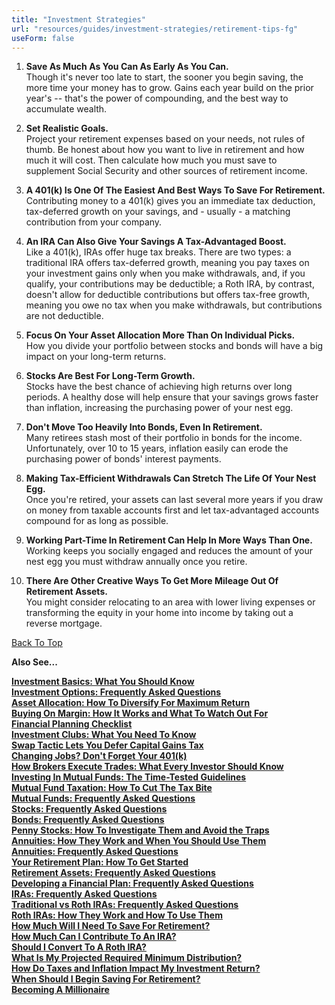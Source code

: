 ```yaml
---
title: "Investment Strategies"
url: "resources/guides/investment-strategies/retirement-tips-fg"
useForm: false
---
```



1.  **Save As Much As You Can As Early As You Can.**  
    Though it's never too late to start, the sooner you begin saving, the more time your money has to grow. Gains each year build on the prior year's -- that's the power of compounding, and the best way to accumulate wealth.
    
2.  **Set Realistic Goals.**  
    Project your retirement expenses based on your needs, not rules of thumb. Be honest about how you want to live in retirement and how much it will cost. Then calculate how much you must save to supplement Social Security and other sources of retirement income.
    
3.  **A 401(k) Is One Of The Easiest And Best Ways To Save For Retirement.**  
    Contributing money to a 401(k) gives you an immediate tax deduction, tax-deferred growth on your savings, and - usually - a matching contribution from your company.
    
4.  **An IRA Can Also Give Your Savings A Tax-Advantaged Boost.**  
    Like a 401(k), IRAs offer huge tax breaks. There are two types: a traditional IRA offers tax-deferred growth, meaning you pay taxes on your investment gains only when you make withdrawals, and, if you qualify, your contributions may be deductible; a Roth IRA, by contrast, doesn't allow for deductible contributions but offers tax-free growth, meaning you owe no tax when you make withdrawals, but contributions are not deductible.
    
5.  **Focus On Your Asset Allocation More Than On Individual Picks.**  
    How you divide your portfolio between stocks and bonds will have a big impact on your long-term returns.
    
6.  **Stocks Are Best For Long-Term Growth.**  
    Stocks have the best chance of achieving high returns over long periods. A healthy dose will help ensure that your savings grows faster than inflation, increasing the purchasing power of your nest egg.
    
7.  **Don't Move Too Heavily Into Bonds, Even In Retirement.**  
    Many retirees stash most of their portfolio in bonds for the income. Unfortunately, over 10 to 15 years, inflation easily can erode the purchasing power of bonds' interest payments.
    
8.  **Making Tax-Efficient Withdrawals Can Stretch The Life Of Your Nest Egg.**  
    Once you're retired, your assets can last several more years if you draw on money from taxable accounts first and let tax-advantaged accounts compound for as long as possible.
    
9.  **Working Part-Time In Retirement Can Help In More Ways Than One.**  
    Working keeps you socially engaged and reduces the amount of your nest egg you must withdraw annually once you retire.
    
10.  **There Are Other Creative Ways To Get More Mileage Out Of Retirement Assets.**  
    You might consider relocating to an area with lower living expenses or transforming the equity in your home into income by taking out a reverse mortgage.
    

[Back To Top](#top)

**Also See...**

[**Investment Basics: What You Should Know**](/sample652/investment-strategies.php?item=83&catid=28&cat=Investment+Basics%3A+What+You+Should+Know)  
[**Investment Options: Frequently Asked Questions**](/sample652/investment-strategies.php?item=13&catid=28&cat=Investment+Options%3A+Frequently+Asked+Questions)  
[**Asset Allocation: How To Diversify For Maximum Return**](/sample652/investment-strategies.php?item=84&catid=28&cat=Asset+Allocation%3A+How+To+Diversify+For+Maximum+Return)  
[**Buying On Margin: How It Works and What To Watch Out For**](/sample652/investment-strategies.php?item=86&catid=28&cat=Buying+On+Margin%3A+How+It+Works+and+What+To+Watch+Out+For)  
[**Financial Planning Checklist**](/sample652/investment-strategies.php?item=87&catid=28&cat=Financial+Planning+Checklist)  
[**Investment Clubs: What You Need To Know**](/sample652/investment-strategies.php?item=88&catid=28&cat=Investment+Clubs%3A+What+You+Need+To+Know)  
[**Swap Tactic Lets You Defer Capital Gains Tax**](/sample652/investment-strategies.php?item=89&catid=28&cat=Swap+Tactic+Lets+You+Defer+Capital+Gains+Tax)  
[**Changing Jobs? Don't Forget Your 401(k)**](/sample652/investment-strategies.php?item=90&catid=28&cat=Changing+Jobs%3F+Don%27t+Forget+Your+401%28k%29)  
[**How Brokers Execute Trades: What Every Investor Should Know**](/sample652/investment-strategies.php?item=91&catid=28&cat=How+Brokers+Execute+Trades%3A+What+Every+Investor+Should+Know)  
[**Investing In Mutual Funds: The Time-Tested Guidelines**](/sample652/investment-strategies.php?item=92&catid=28&cat=Investing+In+Mutual+Funds%3A+The+Time-Tested+Guidelines)  
[**Mutual Fund Taxation: How To Cut The Tax Bite**](/sample652/investment-strategies.php?item=99&catid=28&cat=Mutual+Fund+Taxation%3A+How+To+Cut+The+Tax+Bite)  
[**Mutual Funds: Frequently Asked Questions**](/sample652/investment-strategies.php?item=16&catid=28&cat=Mutual+Funds%3A+Frequently+Asked+Questions)  
[**Stocks: Frequently Asked Questions**](/sample652/investment-strategies.php?item=17&catid=28&cat=Stocks%3A+Frequently+Asked+Questions)  
[**Bonds: Frequently Asked Questions**](/sample652/investment-strategies.php?item=15&catid=28&cat=Bonds%3A+Frequently+Asked+Questions)  
[**Penny Stocks: How To Investigate Them and Avoid the Traps**](/sample652/investment-strategies.php?item=95&catid=28&cat=Penny+Stocks%3A+How+To+Investigate+Them+and+Avoid+the+Traps)  
[**Annuities: How They Work and When You Should Use Them**](/sample652/investment-strategies.php?item=51&catid=28&cat=Annuities%3A+How+They+Work+and+When+You+Should+Use+Them)  
[**Annuities: Frequently Asked Questions**](/sample652/investment-strategies.php?item=14&catid=28&cat=Annuities%3A+Frequently+Asked+Questions)  
[**Your Retirement Plan: How To Get Started**](/sample652/investment-strategies.php?item=54&catid=28&cat=Your+Retirement+Plan%3A+How+To+Get+Started)  
[**Retirement Assets: Frequently Asked Questions**](/sample652/investment-strategies.php?item=19&catid=28&cat=Retirement+Assets%3A+Frequently+Asked+Questions)  
[**Developing a Financial Plan: Frequently Asked Questions**](/sample652/investment-strategies.php?item=12&catid=28&cat=Developing+a+Financial+Plan%3A+Frequently+Asked+Questions)  
[**IRAs: Frequently Asked Questions**](/sample652/investment-strategies.php?item=21&catid=28&cat=IRAs%3A+Frequently+Asked+Questions)  
[**Traditional vs Roth IRAs: Frequently Asked Questions**](/sample652/investment-strategies.php?item=26&catid=28&cat=Traditional+vs+Roth+IRAs%3A+Frequently+Asked+Questions)  
[**Roth IRAs: How They Work and How To Use Them**](/sample652/investment-strategies.php?item=60&catid=28&cat=Roth+IRAs%3A+How+They+Work+and+How+To+Use+Them)  
[**How Much Will I Need To Save For Retirement?**](calc-section.php?calc=ret02)  
[**How Much Can I Contribute To An IRA?**](calc-section.php?calc=qua02)  
[**Should I Convert To A Roth IRA?**](calc-section.php?calc=qua04)  
[**What Is My Projected Required Minimum Distribution?**](calc-section.php?calc=qua07)  
[**How Do Taxes and Inflation Impact My Investment Return?**](calc-section.php?calc=sav09)  
[**When Should I Begin Saving For Retirement?**](calc-section.php?calc=ret07)  
[**Becoming A Millionaire**](calc-section.php?calc=sav01)  
